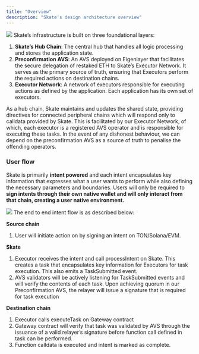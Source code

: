 ```yaml
---
title: "Overview"
description: "Skate's design architecture overview"
---
```



<Frame caption="Skate's Infrastructure">
  <img src="/images/architecture/ArchitectureDiagram.png" style={{ borderRadius: '0.5rem' }} />
</Frame>
Skate’s infrastructure is built on three foundational layers:

1. **Skate’s Hub Chain**: The central hub that handles all logic processing and stores the  application state.
2. **Preconfirmation AVS**: An AVS deployed on Eigenlayer that facilitates the secure delegation of restaked ETH to Skate’s Executor Network. It serves as the primary source of truth, ensuring that Executors perform the required actions on destination chains.
3. **Executor Network**: A network of executors responsible for executing actions as defined by the application. Each application has its own set of executors. 

As a hub chain, Skate maintains and updates the shared state, providing directives for connected peripheral chains which will respond only to calldata provided by Skate. This is facilitated by our Executor Network, of which, each executor is a registered AVS operator and is responsible for executing these tasks. In the event of any dishonest behaviour, we can depend on the preconfirmation AVS as a source of truth to penalise the offending operators.

### User flow

Skate is primarily **intent powered** and each intent encapsulates key information that expresses what a user wants to perform while also defining the necessary parameters and boundaries. Users will only be required to **sign intents through their own native wallet and will only interact from that chain, creating a user native environment.**
<Frame caption="Skate's User Flow">
  <img src="/images/architecture/UserFlow.png" style={{ borderRadius: '0.5rem' }} />
</Frame>
The end to end intent flow is as described below: 

**Source chain**

1. User will initiate action on by signing an intent on TON/Solana/EVM. 

**Skate** 

1. Executor receives the intent and call processIntent on Skate. This creates a task that encapsulates key information for Executors for task execution. This also emits a TaskSubmitted event. 
2. AVS validators will be actively listening for TaskSubmitted events and will verify the contents of each task. Upon achieving quorum in our Preconfirmation AVS, the relayer will issue a signature that is required for task execution 

**Destination chain**

1. Executor calls executeTask on Gateway contract
2. Gateway contract will verify that task was validated by AVS through the issuance of a valid relayer’s signature before function call defined in task can be performed. 
3. Function calldata is executed and intent is marked as complete.
